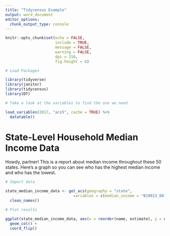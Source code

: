 ```yaml
---
title: "Tidycensus Example"
output: word_document
editor_options: 
  chunk_output_type: console
---
```


```r
knitr::opts_chunk$set(echo = FALSE,
                      include = TRUE,
                      message = FALSE,
                      warning = FALSE,
                      dpi = 150,
                      fig.height = 6)
```

```r
# Load Packages

library(tidyverse)
library(janitor)
library(tidycensus)
library(DT)

# Take a look at the variables to find the one we need

load_variables(2017, "acs5", cache = TRUE) %>%
  datatable()

```

# State-Level Household Median Income Data

Howdy, partner! This is a report about median income throughout these 50 states. Here's a graph so you can see who has the highest median income and who has the lowest. 

```r

# Import data

state_median_income_data <- get_acs(geography = "state", 
                              variables = c(median_income = "B19013_001")) %>% 
  clean_names()

# Plot results

ggplot(state_median_income_data, aes(x = reorder(name, estimate), y = estimate)) +
  geom_col() +
  coord_flip()
```







